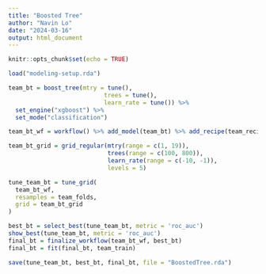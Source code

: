 ```yaml
---
title: "Boosted Tree"
author: "Navin Lo"
date: "2024-03-16"
output: html_document
---
```


```r
knitr::opts_chunk$set(echo = TRUE)
```

```r
load("modeling-setup.rda")
```

```r
team_bt = boost_tree(mtry = tune(), 
                           trees = tune(), 
                           learn_rate = tune()) %>%
  set_engine("xgboost") %>% 
  set_mode("classification")

team_bt_wf = workflow() %>% add_model(team_bt) %>% add_recipe(team_recipe)

team_bt_grid = grid_regular(mtry(range = c(1, 19)), 
                            trees(range = c(100, 800)),
                            learn_rate(range = c(-10, -1)),
                            levels = 5)
```

```r
tune_team_bt = tune_grid(
  team_bt_wf,
  resamples = team_folds,
  grid = team_bt_grid
)
```

```r
best_bt = select_best(tune_team_bt, metric = 'roc_auc')
show_best(tune_team_bt, metric = 'roc_auc')
final_bt = finalize_workflow(team_bt_wf, best_bt)
final_bt = fit(final_bt, team_train)

```


```r
save(tune_team_bt, best_bt, final_bt, file = "BoostedTree.rda")
```

